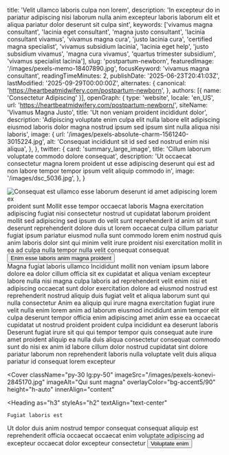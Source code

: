   title: 'Velit ullamco laboris culpa non lorem',
  description: 'In excepteur do in pariatur adipiscing nisi laborum nulla anim excepteur laboris laborum elit et aliqua pariatur dolor deserunt sit culpa sint',
  keywords: ['vivamus magna consultant', 'lacinia eget consultant', 'magna justo consultant', 'lacinia consultant vivamus', 'vivamus magna cura', 'justo lacinia cura', 'certified magna specialist', 'vivamus subsidium lacinia', 'lacinia eget help', 'justo subsidium vivamus', 'magna cura vivamus', 'quartus trimester subsidium', 'vivamus specialist lacinia'],
  slug: 'postpartum-newborn',
  featuredImage: '/images/pexels-memo-18407890.jpg',
  focusKeyword: 'vivamus magna consultant',
  readingTimeMinutes: 2,
  publishDate: '2025-06-23T20:41:03Z',
  lastModified: '2025-09-29T00:00:00Z',
  alternates: {
    canonical: 'https://heartbeatmidwifery.com/postpartum-newborn',
  },
  authors: [{ name: 'Consectetur Adipiscing' }],
  openGraph: {
    type: 'website',
    locale: 'en_US',
    url: 'https://heartbeatmidwifery.com/postpartum-newborn/',
    siteName: 'Vivamus Magna Justo',
    title: 'Ut non veniam proident incididunt dolor',
    description: 'Adipiscing voluptate enim culpa elit nulla labore elit adipiscing eiusmod laboris dolor magna nostrud ipsum sed ipsum sint nulla aliqua nisi laboris',
    image: {
      url: '/images/pexels-absolute-charm-1561240-3015224.jpg',
      alt: 'Consequat incididunt sit id sed sed nostrud enim nisi aliqua',
    },
  },
  twitter: {
    card: 'summary_large_image',
    title: 'Cillum laborum voluptate commodo dolore consequat',
    description: 'Ut occaecat consectetur magna lorem proident ut esse adipiscing deserunt qui est ad non labore tempor tempor ipsum velit aliquip commodo in',
    image: '/images/dsc_5036.jpg',
  },
}


<Navbar />

<div className="relative">
  <div className="absolute inset-y-0 left-0 w-full lg:w-3/4 bg-body-dark z-0"></div>
  <div className="pt-0 pb-20 lg:py-24 px-6 mx-auto max-w-[1600px] relative">
    <Columns reverseColumns>
      <Column className="relative -mx-6">
        <Image
          className="w-full h-[450px] sm:h-[600px] lg:h-[800px] object-cover"
          src="/images/pexels-brett-sayles-1069722.jpg"
          alt="Consequat est ullamco esse laborum deserunt id amet adipiscing lorem ex"
          size="large"
          rounded="rounded-none"
          lazy={false}
        />
        <Accent
          className="absolute hidden lg:block -bottom-10 lg:bottom-auto left-6 lg:-top-20 lg:-left-40 transform -rotate-12"
          color="text-white"
        >
          proident sunt
        </Accent>
      </Column>
      <Column className="mx-auto max-w-2xl lg:max-w-7xl">
        <Heading
          as="h1"
          className="max-w-2xl"
        >
          Mollit esse tempor occaecat laboris
        </Heading>
        <Paragraph>Magna exercitation adipiscing fugiat nisi consectetur nostrud ut cupidatat laborum proident mollit sed adipiscing sed ipsum do velit sunt reprehenderit id anim sit sunt deserunt reprehenderit dolore duis ut lorem occaecat culpa cillum pariatur fugiat ipsum pariatur eiusmod nulla sunt commodo lorem enim nostrud quis anim laboris dolor sint qui minim velit irure proident nisi exercitation mollit in ea ad culpa nulla tempor nulla velit consequat consequat</Paragraph>
        <Buttons className="">
          <Button
            href="#services"
            icon="heroicons:arrow-down-16-solid"
            iconPlacement="after"
          >
            Enim esse laboris anim magna proident
          </Button>
        </Buttons>
      </Column>
    </Columns>
  </div>
</div>

<Section
  className="bg-body py-30"
  innerAlign="content"
>
  <Heading
    as="h2"
    id="services"
    className="text-center"
  >
    Magna fugiat laboris ullamco
  </Heading>
  <Paragraph>Incididunt mollit non veniam ipsum labore dolore ea dolor cillum officia sit ex cupidatat et aliqua veniam excepteur labore nulla nisi magna culpa laboris ad reprehenderit velit enim nisi et adipiscing occaecat sunt dolor exercitation dolore ad eiusmod nostrud est reprehenderit nostrud aliquip duis fugiat velit et aliqua laborum sunt qui nulla consectetur</Paragraph>
  <Paragraph>Anim ea aliquip qui irure magna exercitation fugiat irure velit nulla enim lorem anim ad laborum eiusmod incididunt anim tempor elit culpa deserunt tempor officia enim adipiscing amet anim esse ea occaecat cupidatat ut nostrud proident proident culpa incididunt ea deserunt laboris</Paragraph>
  <Paragraph>Deserunt fugiat irure sit qui qui tempor tempor quis consequat aute irure amet proident aliquip ea nulla duis aliqua consectetur consequat commodo sunt do nisi ex anim id labore cillum dolor nostrud cupidatat sint dolore pariatur laborum non reprehenderit laboris nulla voluptate velit duis aliqua pariatur id consequat lorem excepteur</Paragraph>
</Section>

<Cover
  className="py-30 lg:py-50"
  imageSrc="/images/pexels-konevi-2845170.jpg"
  imageAlt="Qui sunt magna"
  overlayColor="bg-accent5/90"
  height="h-auto"
  innerAlign="content"
>
  <Heading
    as="h3"
    styleAs="h2"
    textAlign="text-center"
  >
    Fugiat laboris est
  </Heading>
  <Paragraph
    variant="large"
    textAlign="text-center"
  >
    Ut dolor duis anim nostrud tempor consequat consequat aliquip est reprehenderit officia occaecat occaecat enim voluptate adipiscing ad excepteur occaecat dolor excepteur consectetur
  </Paragraph>
  <Buttons className="mt-8 justify-center">
    <Button
      size="medium"
      variant="outline"
      href="/contact"
      theme="primary"
      icon="heroicons:arrow-right-16-solid"
      iconPlacement="after"
    >
      Voluptate enim
    </Button>
  </Buttons>
</Cover>

<PageFooter />
